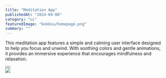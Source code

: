 ---
title: "Meditation App"
publishedAt: "2024-04-08"
category: "ui"
featuredImage: "bokksu/homepage.png"
summary: ""
---

This meditation app features a simple and calming user interface designed to help you focus and unwind. With soothing colors and gentle animations, it provides an immersive experience that encourages mindfulness and relaxation.

<div>
  <Button
    href="https://xd.adobe.com/view/2647fde7-b9f4-4f23-998c-65cefa579d40-7314/grid"
    title="View project"
    className="mt-4 mb-12"
  />
</div>

<div className="flex flex-col gap-y-8">
  <Image
    src="/projects/meditation-app/screenshot-1.png"
    width={1440}
    height={1000}
  />

</div>
